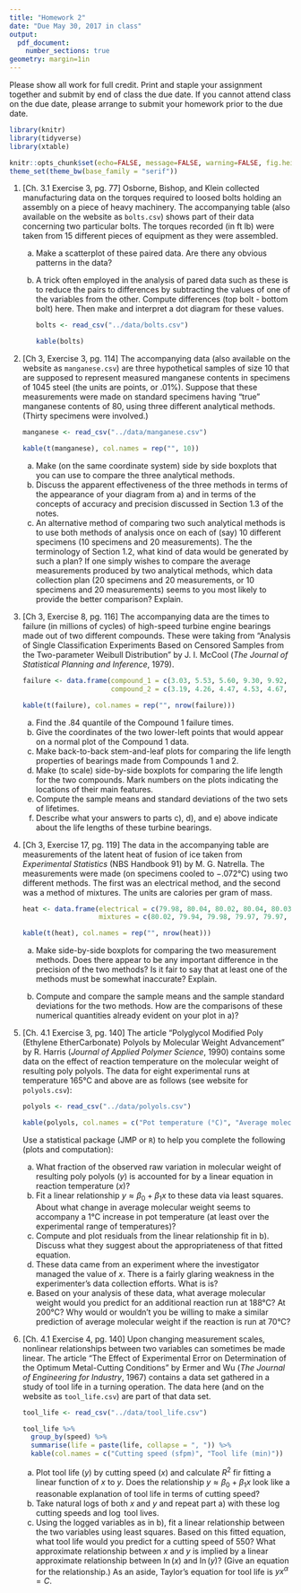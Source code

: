 ```yaml
---
title: "Homework 2"
date: "Due May 30, 2017 in class"
output: 
  pdf_document:
    number_sections: true
geometry: margin=1in
---
```


Please show all work for full credit. Print and staple your assignment together and submit by end of class the due date. If you cannot attend class on the due date, please arrange to submit your homework prior to the due date.

```r
library(knitr)
library(tidyverse)
library(xtable)

knitr::opts_chunk$set(echo=FALSE, message=FALSE, warning=FALSE, fig.height = 2)
theme_set(theme_bw(base_family = "serif"))
```

1.  [Ch. 3.1 Exercise 3, pg. 77] Osborne, Bishop, and Klein collected manufacturing data on the torques required to loosed bolts holding an assembly on a piece of heavy machinery. The accompanying table (also available on the website as `bolts.csv`) shows part of their data concerning two particular bolts. The torques recorded (in ft lb) were taken from 15 different pieces of equipment as they were assembled.
    a) Make a scatterplot of these paired data. Are there any obvious patterns in the data?
    b) A trick often employed in the analysis of pared data such as these is to reduce the pairs to differences by subtracting the values of one of the variables from the other. Compute differences (top bolt - bottom bolt) here. Then make and interpret a dot diagram for these values.
            
        ```r
        bolts <- read_csv("../data/bolts.csv")
        
        kable(bolts)
        ```
        
1. [Ch 3, Exercise 3, pg. 114] The accompanying data (also available on the website as `manganese.csv`) are three hypothetical samples of size 10 that are supposed to represent measured manganese contents in specimens of 1045 steel (the units are points, or .01%). Suppose that these measurements were made on standard specimens having "true" manganese contents of 80, using three different analytical methods. (Thirty specimens were involved.)

    
    ```r
    manganese <- read_csv("../data/manganese.csv")
    
    kable(t(manganese), col.names = rep("", 10))
    ```
    
    a) Make (on the same coordinate system) side by side boxplots that you can use to compare the three analytical methods.
    b) Discuss the apparent effectiveness of the three methods in terms of the appearance of your diagram from a) and in terms of the concepts of accuracy and precision discussed in Section 1.3 of the notes.
    c) An alternative method of comparing two such analytical methods is to use both methods of analysis once on each of (say) 10 different specimens (10 specimens and 20 measurements). The the terminology of Section 1.2, what kind of data would be generated by such a plan? If one simply wishes to compare the average measurements produced by two analytical methods, which data collection plan (20 specimens and 20 measurements, or 10 specimens and 20 measurements) seems to you most likely to provide the better comparison? Explain.
    
1. [Ch 3, Exercise 8, pg. 116] The accompanying data are the times to failure (in millions of cycles) of high-speed turbine engine bearings made out of two different compounds. These were taking from "Analysis of Single Classification Experiments Based on Censored Samples from the Two-parameter Weibull Distribution" by J. I. McCool (*The Journal of Statistical Planning and Inference*, 1979).
    
    ```r
    failure <- data.frame(compound_1 = c(3.03, 5.53, 5.60, 9.30, 9.92, 12.51, 12.95, 15.21, 16.04, 16.84),
                          compound_2 = c(3.19, 4.26, 4.47, 4.53, 4.67, 4.69, 5.78, 6.79, 9.37, 12.75))
    
    kable(t(failure), col.names = rep("", nrow(failure)))
    ```
    
    a) Find the .84 quantile of the Compound 1 failure times.
    b) Give the coordinates of the two lower-left points that would appear on a normal plot of the Compound 1 data.
    c) Make back-to-back stem-and-leaf plots for comparing the life length properties of bearings made from Compounds 1 and 2.
    d) Make (to scale) side-by-side boxplots for comparing the life length for the two compounds. Mark numbers on the plots indicating the locations of their main features.
    e) Compute the sample means and standard deviations of the two sets of lifetimes.
    f) Describe what your answers to parts c), d), and e) above indicate about the life lengths of these turbine bearings.
    
1. [Ch 3, Exercise 17, pg. 119] The data in the accompanying table are measurements of the latent heat of fusion of ice taken from *Experimental Statistics* (NBS Handbook 91) by M. G. Natrella. The measurements were made (on specimens cooled to $-.072$°C) using two different methods. The first was an electrical method, and the second was a method of mixtures. The units are calories per gram of mass.

    ```r
    heat <- data.frame(electrical = c(79.98, 80.04, 80.02, 80.04, 80.03, 80.03, 80.04, 79.97, 80.05, 80.03, 80.02, 80.00, 80.02),
                       mixtures = c(80.02, 79.94, 79.98, 79.97, 79.97, 80.03, 79.95, 79.97, rep("", 5)))
    
    kable(t(heat), col.names = rep("", nrow(heat)))
    ```
    
    a) Make side-by-side boxplots for comparing the two measurement methods. Does there appear to be any important difference in the precision of the two methods? Is it fair to say that at least one of the methods must be somewhat inaccurate? Explain.
    
    b) Compute and compare the sample means and the sample standard deviations for the two methods. How are the comparisons of these numerical quantities already evident on your plot in a)?

1.  [Ch. 4.1 Exercise 3, pg. 140] The article "Polyglycol Modified Poly (Ethylene EtherCarbonate) Polyols by Molecular Weight Advancement" by R. Harris (*Journal of Applied Polymer Science*, 1990) contains some data on the effect of reaction temperature on the molecular weight of resulting poly polyols. The data for eight experimental runs at temperature 165°C and above are as follows (see website for `polyols.csv`):

    ```r
    polyols <- read_csv("../data/polyols.csv")
    
    kable(polyols, col.names = c("Pot temperature (°C)", "Average molecular weight"))
    ```
    
    Use a statistical package (JMP or `R`) to help you complete the following (plots and computation):
    
    a) What fraction of the observed raw variation in molecular weight of resulting poly polyols ($y$) is accounted for by a linear equation in reaction temperature ($x$)?
    b) Fit a linear relationship $y \approx \beta_0 + \beta_1 x$ to these data via least squares. About what change in average molecular weight seems to accompany a $1$°C increase in pot temperature (at least over the experimental range of temperatures)?
    c) Compute and plot residuals from the linear relationship fit in b). Discuss what they suggest about the appropriateness of that fitted equation.
    d) These data came from an experiment where the investigator managed the value of $x$. There is a fairly glaring weakness in the experimenter's data collection efforts. What is is?
    e) Based on your analysis of these data, what average molecular weight would you predict for an additional reaction run at $188$°C? At $200$°C? Why would or wouldn't you be willing to make a similar prediction of average molecular weight if the reaction is run at $70$°C?
    
1. [Ch. 4.1 Exercise 4, pg. 140] Upon changing measurement scales, nonlinear relationships between two variables can sometimes be made linear. The article "The Effect of Experimental Error on Determination of the Optimum Metal-Cutting Conditions" by Ermer and Wu (*The Journal of Engineering for Industry*, 1967) contains a data set gathered in a study of tool life in a turning operation. The data here (and on the website as `tool_life.csv`) are part of that data set.

    ```r
    tool_life <- read_csv("../data/tool_life.csv")
    
    tool_life %>%
      group_by(speed) %>%
      summarise(life = paste(life, collapse = ", ")) %>%
      kable(col.names = c("Cutting speed (sfpm)", "Tool life (min)"))
    ```
    
    a) Plot tool life ($y$) by cutting speed ($x$) and calculate $R^2$ fir fitting a linear function of $x$ to $y$. Does the relationship $y \approx \beta_0 + \beta_1 x$ look like a reasonable explanation of tool life in terms of cutting speed?
    b) Take natural logs of both $x$ and $y$ and repeat part a) with these $\log$ cutting speeds and $\log$ tool lives.
    c) Using the logged variables as in b), fit a linear relationship between the two variables using least squares. Based on this fitted equation, what tool life would you predict for a cutting speed of $550$? What approximate relationship between $x$ and $y$ is implied by a linear approximate relationship between $\ln(x)$ and $\ln(y)$? (Give an equation for the relationship.) As an aside, Taylor's equation for tool life is $yx^\alpha = C$.
    



